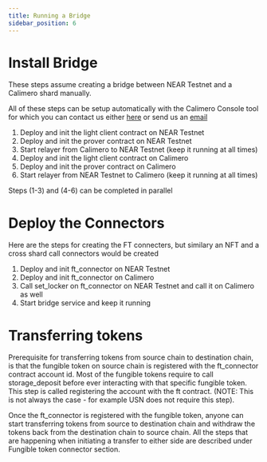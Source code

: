 ```yaml
---
title: Running a Bridge
sidebar_position: 6
---
```


# Install Bridge

These steps assume creating a bridge between NEAR Testnet and a Calimero shard manually. 

All of these steps can be setup automatically with the Calimero Console tool for which you can contact us either [here](https://www.calimero.network/contact) or send us an [email](mailto:info@calimero.network)

1. Deploy and init the light client contract on NEAR Testnet
2. Deploy and init the prover contract on NEAR Testnet
3. Start relayer from Calimero to NEAR Testnet (keep it running at all times)
4. Deploy and init the light client contract on Calimero
5. Deploy and init the prover contract on Calimero
6. Start relayer from NEAR Testnet to Calimero (keep it running at all times)

Steps (1-3) and (4-6) can be completed in parallel

# Deploy the Connectors

Here are the steps for creating the FT connecters, but similary an NFT and a cross shard call connectors would be created

1. Deploy and init ft_connector on NEAR Testnet
2. Deploy and init ft_connector on Calimero
3. Call set_locker on ft_connector on NEAR Testnet and call it on Calimero as well
4. Start bridge service and keep it running

# Transferring tokens

Prerequisite for transferring tokens from source chain to destination chain, is that the fungible token on source chain is registered with the ft_connector contract account id. Most of the fungible tokens require to call storage_deposit before ever interacting with that specific fungible token. This step is called registering the account with the ft contract. (NOTE: This is not always the case - for example USN does not require this step).

Once the ft_connector is registered with the fungible token, anyone can start transferring tokens from source to destination chain and withdraw the tokens back from the destination chain to source chain. All the steps that are happening when initiating a transfer to either side are described under Fungible token connector section.

